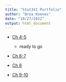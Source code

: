 ```yaml
---
title: "Stat341 Portfolio"
author: "Brea Koenes"
date: "10/27/2022"
output: html_document
---
```


-   [Ch 4-5](ch4-5.html)

    -   ready to go

-   [Ch 6-7](ch6-7.html)

-   [Ch 8](ch8.html)

-   [Ch 9-10](ch9-10.html)
